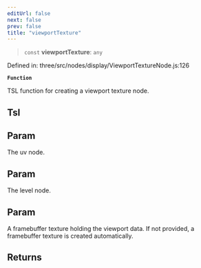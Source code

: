 ```yaml
---
editUrl: false
next: false
prev: false
title: "viewportTexture"
---
```


> `const` **viewportTexture**: `any`

Defined in: three/src/nodes/display/ViewportTextureNode.js:126

**`Function`**

TSL function for creating a viewport texture node.

## Tsl

## Param

The uv node.

## Param

The level node.

## Param

A framebuffer texture holding the viewport data. If not provided, a framebuffer texture is created automatically.

## Returns
